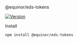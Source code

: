 
<Meta title="Tokens/Introduction" />

<Typography variant="h1">@equinor/eds-tokens</Typography>


[![Version](https://img.shields.io/npm/v/@equinor/eds-tokens)](https://www.npmjs.com/package/@equinor/eds-tokens)


<Typography variant="h2">Install</Typography>

```sh
npm install @equinor/eds-tokens
```
